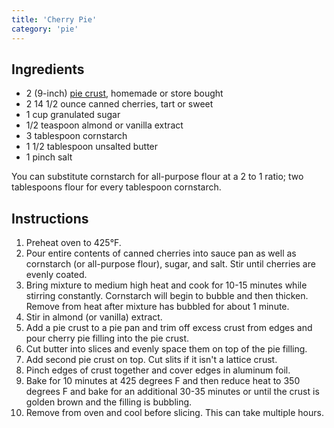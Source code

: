 ```yaml
---
title: 'Cherry Pie'
category: 'pie'
---
```


## Ingredients

- 2 (9-inch) <a href="/recipes/pie-crust">pie crust</a>, homemade or store bought
- 2 14 1/2 ounce canned cherries, tart or sweet
- 1 cup granulated sugar
- 1/2 teaspoon almond or vanilla extract
- 3 tablespoon cornstarch
- 1 1/2 tablespoon unsalted butter
- 1 pinch salt

<Tip>
You can substitute cornstarch for all-purpose flour at a 2 to 1 ratio; two tablespoons flour for every tablespoon cornstarch.
</Tip>

## Instructions

1. Preheat oven to 425°F.
2. Pour entire contents of canned cherries into sauce pan as well as cornstarch (or all-purpose flour), sugar, and salt. Stir until cherries are evenly coated.
3. Bring mixture to medium high heat and cook for 10-15 minutes while stirring constantly. Cornstarch will begin to bubble and then thicken. Remove from heat after mixture has bubbled for about 1 minute.
4. Stir in almond (or vanilla) extract.
5. Add a pie crust to a pie pan and trim off excess crust from edges and pour cherry pie filling into the pie crust.
6. Cut butter into slices and evenly space them on top of the pie filling.
7. Add second pie crust on top. Cut slits if it isn't a lattice crust.
8. Pinch edges of crust together and cover edges in aluminum foil.
9. Bake for 10 minutes at 425 degrees F and then reduce heat to 350 degrees F and bake for an additional 30-35 minutes or until the crust is golden brown and the filling is bubbling.
10. Remove from oven and cool before slicing. This can take multiple hours.

